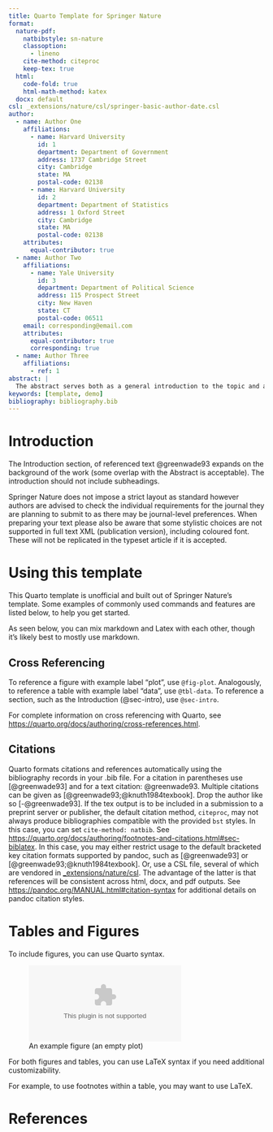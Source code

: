 ```yaml
---
title: Quarto Template for Springer Nature
format:
  nature-pdf:
    natbibstyle: sn-nature
    classoption:
      - lineno
    cite-method: citeproc
    keep-tex: true
  html:
    code-fold: true
    html-math-method: katex
  docx: default
csl: _extensions/nature/csl/springer-basic-author-date.csl
author:
  - name: Author One
    affiliations:
      - name: Harvard University
        id: 1
        department: Department of Government
        address: 1737 Cambridge Street
        city: Cambridge
        state: MA
        postal-code: 02138
      - name: Harvard University
        id: 2
        department: Department of Statistics
        address: 1 Oxford Street
        city: Cambridge
        state: MA
        postal-code: 02138
    attributes:
      equal-contributor: true
  - name: Author Two
    affiliations:
      - name: Yale University
        id: 3
        department: Department of Political Science
        address: 115 Prospect Street
        city: New Haven
        state: CT
        postal-code: 06511
    email: corresponding@email.com
    attributes:
      equal-contributor: true
      corresponding: true
  - name: Author Three
    affiliations:
      - ref: 1
abstract: |
  The abstract serves both as a general introduction to the topic and as a brief, non-technical summary of the main results and their implications. Authors are advised to check the author instructions for the journal they are submitting to for word limits and if structural elements like subheadings, citations, or equations are permitted.
keywords: [template, demo]
bibliography: bibliography.bib  
---
```


# Introduction {#sec-intro}

The Introduction section, of referenced text @greenwade93 expands on the background of the work (some overlap with the Abstract is acceptable). The introduction should not include subheadings.

Springer Nature does not impose a strict layout as standard however authors are advised to check the individual requirements for the journal they are planning to submit to as there may be journal-level preferences. When preparing your text please also be aware that some stylistic choices are not supported in full text XML (publication version), including coloured font. These will not be replicated in the typeset article if it is accepted. 

# Using this template {#sec-template}

This Quarto template is unofficial and built out of Springer Nature's template. 
Some examples of commonly used commands and features are listed below, to help you get started.

As seen below, you can mix markdown and Latex with each other, though it's likely best to mostly use markdown.

## Cross Referencing

To reference a figure with example label "plot", use `@fig-plot`. 
Analogously, to reference a table with example label "data", use `@tbl-data`.
To reference a section, such as the Introduction (@sec-intro), use `@sec-intro`.

For complete information on cross referencing with Quarto, see <https://quarto.org/docs/authoring/cross-references.html>.

## Citations

Quarto formats citations and references automatically using the bibliography records in your .bib file. For a citation in parentheses use [@greenwade93] and for a text citation: @greenwade93. Multiple citations can be given as [@greenwade93;@knuth1984texbook]. Drop the author like so [-@greenwade93]. If the tex output is to be included in a submission to a preprint server or publisher, the default citation method, `citeproc`, may not always produce bibliographies compatible with the provided `bst` styles. In this case, you can set `cite-method: natbib`. See <https://quarto.org/docs/authoring/footnotes-and-citations.html#sec-biblatex>. In this case, you may either restrict usage to the default bracketed key citation formats supported by pandoc, such as [@greenwade93] or [@greenwade93;@knuth1984texbook]. Or, use a CSL file, several of which are vendored in [_extensions/nature/csl](./_extensions/nature/csl/). The advantage of the latter is that references will be consistent across html, docx, and pdf outputs. See <https://pandoc.org/MANUAL.html#citation-syntax> for additional details on pandoc citation styles.

# Tables and Figures

To include figures, you can use Quarto syntax.

![An example figure (an empty plot)](fig.eps){#fig-plot}

For both figures and tables, you can use LaTeX syntax if you need additional customizability. 

For example, to use footnotes within a table, you may want to use LaTeX.

\begin{table}[h]
\caption{LaTeX caption text}\label{tbl-data}%
\begin{tabular}{@{}llll@{}}
\toprule
Column 1 & Column 2  & Column 3 & Column 4\\
\midrule
row 1    & data 1   & data 2  & data 3  \\
row 2    & data 4   & data 5\footnotemark[1]  & data 6  \\
row 3    & data 7   & data 8  & data 9\footnotemark[2]  \\
\botrule
\end{tabular}
\footnotetext{Source: This is an example of table footnote. This is an example of table footnote.}
\footnotetext[1]{Example for a first table footnote. This is an example of table footnote.}
\footnotetext[2]{Example for a second table footnote. This is an example of table footnote.}
\end{table}

# References
<!-- the pattern below controls the placement of the references -->
:::{#refs}
:::
